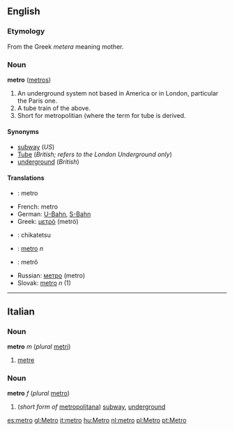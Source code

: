 ==English==

===Etymology===
From the Greek ''metera'' meaning mother.

===Noun===
'''metro''' ([[metros]])

#An underground system not based in America or in London, particular the Paris one.
#A tube train of the above.
#Short for metropolitian (where the term for tube is derived.

==== Synonyms ====
*[[subway]] (''US'')
*[[Tube]] (''British; refers to the London Underground only'')
*[[underground]] (''British'')

==== Translations ====
*{{fi}}: metro
*French: metro
*German: [[U-Bahn]], [[S-Bahn]]
*Greek: [[μετρό]] (metr&oacute;)
*{{ja}}: chikatetsu
*{{pl}}: [[metro]] ''n''
*{{pt}}: metrô
*Russian: [[метро]] (metro)
*Slovak: [[metro#Slovak|metro]] ''n'' (1)

----

==Italian==
===Noun===
'''metro''' ''m'' (''plural'' [[metri]])

# [[metre]]

===Noun===
'''metro''' ''f'' (''plural'' [[metro]])

#(''short form of'' [[metropolitana]]) [[subway]], [[underground]]
<!-- I'm not sure this is correct:
====Variant====
*[[metrò]]
-->

[[es:metro]]
[[gl:Metro]]
[[it:metro]]
[[hu:Metro]]
[[nl:metro]]
[[pl:Metro]]
[[pt:Metro]]